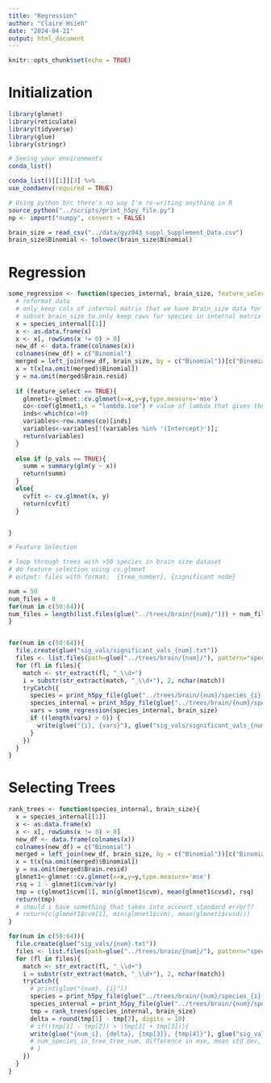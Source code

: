 ```yaml
---
title: "Regression"
author: "Claire Hsieh"
date: "2024-04-21"
output: html_document
---
```


```r
knitr::opts_chunk$set(echo = TRUE)
```

# Initialization

```r
library(glmnet)
library(reticulate)
library(tidyverse)
library(glue)
library(stringr)

# Seeing your environments
conda_list()

conda_list()[[1]][3] %>% 
use_condaenv(required = TRUE)

# Using python b/c there's no way I'm re-writing anything in R
source_python("../scripts/print_h5py_file.py")
np <- import("numpy", convert = FALSE)

brain_size = read_csv("../data/gyz043_suppl_Supplement_Data.csv")
brain_size$Binomial <- tolower(brain_size$Binomial)

```

# Regression

```r
some_regression <- function(species_internal, brain_size, feature_select = TRUE, p_vals = FALSE){
  # reformat data 
  # only keep cols of internal matrix that we have brain_size data for
  # subset brain_size to only keep rows for species in internal matrix
  x = species_internal[[1]]
  x <- as.data.frame(x)
  x <- x[, rowSums(x != 0) > 0]
  new_df <- data.frame(colnames(x))
  colnames(new_df) = c("Binomial")
  merged = left_join(new_df, brain_size, by = c("Binomial"))[c("Binomial", "Brain.resid")]
  x = t(x[na.omit(merged)$Binomial])
  y = na.omit(merged$Brain.resid)
  
  if (feature_select == TRUE){
    glmnet1<-glmnet::cv.glmnet(x=x,y=y,type.measure='mse')
    co<-coef(glmnet1,s = "lambda.1se") # value of lambda that gives the simplest model within one standard error of the minimum cross-validated error.
    inds<-which(co!=0)
    variables<-row.names(co)[inds]
    variables<-variables[!(variables %in% '(Intercept)')];
    return(variables)
  }
  
  else if (p_vals == TRUE){
    summ = summary(glm(y ~ x))
    return(summ)
  }
  else{
    cvfit <- cv.glmnet(x, y)
    return(cvfit)
  }


} 
```


```r
# Feature Selection

# loop through trees with >50 species in brain size dataset
# do feature selection using cv.glmnet
# output: files with format:  {tree_number}, {significant node}

num = 50
num_files = 0
for(num in c(50:64)){
num_files = length(list.files(glue("../trees/brain/{num}/"))) + num_files
}


for(num in c(50:64)){
  file.create(glue("sig_vals/significant_vals_{num}.txt"))
  files <- list.files(path=glue("../trees/brain/{num}/"), pattern="species_internal*", full.names=TRUE, recursive=FALSE)
  for (fl in files){
    match <- str_extract(fl, "_\\d+")
    i = substr(str_extract(match, "_\\d+"), 2, nchar(match))
    tryCatch({
      species = print_h5py_file(glue("../trees/brain/{num}/species_{i}.h5"), "species")
      species_internal = print_h5py_file(glue("../trees/brain/{num}/species_internal_{i}.h5"), "species_internal", cols=np$array(species[[5]]))
      vars = some_regression(species_internal, brain_size)
      if ((length(vars) > 0)) {
        write(glue("{i}, {vars}"), glue("sig_vals/significant_vals_{num}.txt"), append=TRUE)
      } 
    })
  }
}

```

# Selecting Trees

```r
rank_trees <- function(species_internal, brain_size){
  x = species_internal[[1]]
  x <- as.data.frame(x)
  x <- x[, rowSums(x != 0) > 0]
  new_df <- data.frame(colnames(x))
  colnames(new_df) = c("Binomial")
  merged = left_join(new_df, brain_size, by = c("Binomial"))[c("Binomial", "Brain.resid")]
  x = t(x[na.omit(merged)$Binomial])
  y = na.omit(merged$Brain.resid)
  glmnet1<-glmnet::cv.glmnet(x=x,y=y,type.measure='mse')
  rsq = 1 - glmnet1$cvm/var(y)
  tmp = c(glmnet1$cvm[1], min(glmnet1$cvm), mean(glmnet1$cvsd), rsq)
  return(tmp)
  # should i have something that takes into account standard error??
  # return(c(glmnet1$cvm[1], min(glmnet1$cvm), mean(glmnet1$cvsd)))
} 

```


```r
for(num in c(50:64)){
  file.create(glue("sig_vals/{num}.txt"))
  files <- list.files(path=glue("../trees/brain/{num}/"), pattern="species_internal*", full.names=TRUE, recursive=FALSE)
  for (fl in files){
    match <- str_extract(fl, "_\\d+")
    i = substr(str_extract(match, "_\\d+"), 2, nchar(match))
    tryCatch({
      # print(glue("{num}, {i}"))
      species = print_h5py_file(glue("../trees/brain/{num}/species_{i}.h5"), "species")
      species_internal = print_h5py_file(glue("../trees/brain/{num}/species_internal_{i}.h5"), "species_internal", cols=np$array(species[[5]]))
      tmp = rank_trees(species_internal, brain_size)
      delta = round(tmp[1] - tmp[2], digits = 10)
      # if((tmp[1] - tmp[2]) > (tmp[2] + tmp[3])){
      write(glue("{num_i}, {delta}, {tmp[3]}, {tmp[4]}"), glue("sig_vals/{num}.txt"), append=TRUE)
      # num_species_in_tree_tree_num, difference in mse, mean std dev, R2
      # }
    })
  }
}
```

